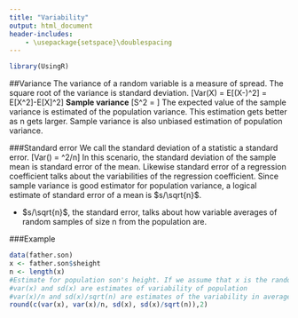 ```yaml
---
title: "Variability"
output: html_document
header-includes:
    - \usepackage{setspace}\doublespacing
---
```


```r
library(UsingR)
```

##Variance
The variance of a random variable is a measure of spread. The square root of the variance is standard deviation.
\[Var(X) = E[(X-\mu)^2] = E[X^2]-E[X]^2\]
**Sample variance**
\[S^2 = \frac{\sum_{i-1}(X_i-\overline{X})^2}{n-1}\]
The expected value of the sample variance is estimated of the population variance. This estimation gets better as n gets larger. Sample variance is also unbiased estimation of population variance.

###Standard error
We call the standard deviation of a statistic a standard error.
\[Var(\overline{X}) = \sigma^2/n\]
In this scenario, the standard deviation of the sample mean is standard error of the mean. Likewise standard error of a regression coefficient talks about the variabilities of the regression coefficient. Since sample variance is good estimator for population variance, a logical estimate of standard error of a mean is $s/\sqrt{n}$.  

* $s/\sqrt{n}$, the standard error, talks about how variable averages of random samples of size n from the population are.

###Example
```r
data(father.son)
x <- father.son$sheight
n <- length(x)
#Estimate for population son's height. If we assume that x is the random sample from the population.
#var(x) and sd(x) are estimates of variability of population
#var(x)/n and sd(x)/sqrt(n) are estimates of the variability in averages of son's height.
round(c(var(x), var(x)/n, sd(x), sd(x)/sqrt(n)),2)
```
